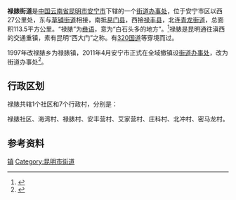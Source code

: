 {{中国乡级行政区
| 行政区全称 = 禄脿街道
| 景观照片文件名 =Lubiao Town.jpg
| 景观照片描述 =禄脿街道境内的320国道，左边为禄脿客运站
| 汉语拼音 =
| 通用拼音 =
| 注音符號 =
| 其它标音类型1 =
| 其它标音1 =
| 其它标音类型2 =
| 其它标音2 =
| 其它语言类型1 =
| 其它语言地名1 =
| 其它语言类型2 =
| 其它语言地名2 =
| 上级行政区 = [[云南省|云南省]][[昆明市|昆明市]][[安宁市|安宁市]]
| 行政区类别 = [[街道办事处|街道办事处]]
| 行政区划代码 =530181105
| 地理坐标 =
| 总面积 =113[[平方千米|平方千米]]
| 户籍人口 =
| 户籍人口年份 =
| 常住人口 =1.18万
| 常住人口年份 =
| 人口密度 =
| 行政区划 =
| 官方网站 =
| 政府驻地 =禄脿
| 邮政编码 =
| 毗邻行政区 =
| 位置图文件名 =
| 位置图描述 =
}}
'''禄脿街道'''是[[中华人民共和国|中国]][[云南省|云南省]][[昆明市|昆明市]][[安宁市|安宁市]]下辖的一个[[街道办事处|街道办事处]]，位于安宁市区以西27公里处，东与[[草铺街道|草铺街道]]相接，南抵[[易门县|易门县]]，西接[[禄丰县|禄丰县]]，北连[[青龙街道|青龙街道]]，总面积113.5平方公里。“禄脿”为[[彝语|彝语]]，意为“白石头多的地方”。<ref>{{cite book zh |author=吴光范 |title=《昆明古今地名考释》|format=M |edition=1 |location=昆明 |publisher=云南人民出版社 |date=2006 |pages=355 |id= ISBN 7-222-04563-5}}</ref>禄脿是昆明通往滇西的交通重镇，素有昆明“西大门”之称。有[[320国道|320国道]]等穿境而过。

1997年改禄脿乡为禄脿镇，2011年4月安宁市正式在全域撤镇设[[街道办事处|街道办事处]]，改为街道办事处<ref>{{cite web | language = zh-cn | publisher = 云南经济日报 | title = 安宁全域撤镇设街道办事处 | url = http://jjrbpaper.yunnan.cn/html/2011-04/19/content_330434.htm | date = 2011-04-19 | accessdate = 2011-09-27 | archive-url = https://web.archive.org/web/20170329050808/http://jjrbpaper.yunnan.cn/html/2011-04/19/content_330434.htm | archive-date = 2017-03-29 | dead-url = yes }}</ref>。
== 行政区划 ==

禄脿共辖1个社区和7个行政村，分别是：

禄脿社区、海湾村、禄脿村、安丰营村、艾家营村、庄科村、北冲村、密马龙村。
==参考资料==
{{reflist}}
{{coord|24|57|16|N|102|15|53|E|region:CN_type:city|display=title}}
{{云南行政区划小作品}}
{{安宁市行政区划}}
[[Category:安宁市行政区划|镇]]
[[Category:昆明市街道|Category:昆明市街道]]